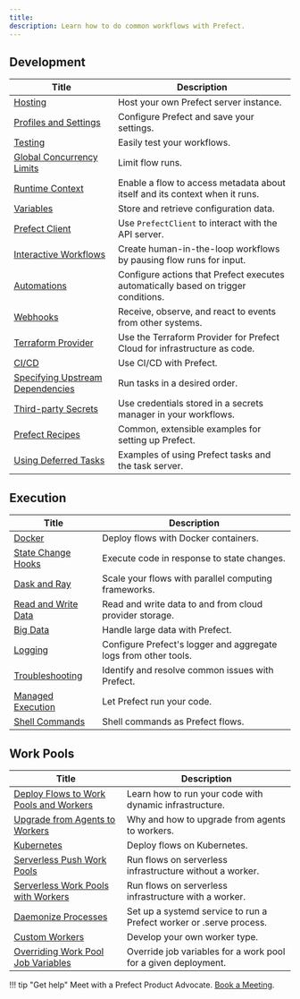 ```yaml
---
title: 
description: Learn how to do common workflows with Prefect.
---
```


## Development

| Title                                                  | Description                                                                                        |
| -------------------------------------------------------- | -------------------------------------------------------------------------------------------------- |
| [Hosting](/3.0rc/guides/host/) | Host your own Prefect server instance. |
| [Profiles and Settings](/3.0rc/guides/settings/) | Configure Prefect and save your settings. |
| [Testing](/3.0rc/guides/testing/) | Easily test your workflows. |
| [Global Concurrency Limits](/3.0rc/guides/global-concurrency-limits/) | Limit flow runs. |
| [Runtime Context](/3.0rc/guides/runtime-context/) | Enable a flow to access metadata about itself and its context when it runs.  |
| [Variables](/3.0rc/guides/variables/) | Store and retrieve configuration data. |
| [Prefect Client](/3.0rc/guides/using-the-client/) | Use `PrefectClient` to interact with the API server. |
| [Interactive Workflows](/3.0rc/guides/creating-interactive-workflows/) | Create human-in-the-loop workflows by pausing flow runs for input. |
| [Automations](/3.0rc/guides/automations/) | Configure actions that Prefect executes automatically based on trigger conditions. |
| [Webhooks](/3.0rc/guides/webhooks/) | Receive, observe, and react to events from other systems. |
| [Terraform Provider](https://registry.terraform.io/providers/PrefectHQ/prefect/latest/docs/guides/getting-started) | Use the Terraform Provider for Prefect Cloud for infrastructure as code. |
| [CI/CD](/3.0rc/guides/ci-cd/) | Use CI/CD with Prefect. |
| [Specifying Upstream Dependencies](/3.0rc/guides/specifying-upstream-dependencies/) | Run tasks in a desired order. |
| [Third-party Secrets](/3.0rc/guides/secrets/) | Use credentials stored in a secrets manager in your workflows. |
| [Prefect Recipes](/3.0rc/recipes/recipes/) |  Common, extensible examples for setting up Prefect. |
| [Using Deferred Tasks](/3.0rc/guides/deferred-tasks.mdx/) |  Examples of using Prefect tasks and the task server. |

## Execution

| Title                                                  | Description                                                                                        |
| -------------------------------------------------------- | -------------------------------------------------------------------------------------------------- |
| [Docker](/3.0rc/guides/docker/) | Deploy flows with Docker containers. |
| [State Change Hooks](/3.0rc/guides/state-change-hooks/) | Execute code in response to state changes. |
| [Dask and Ray](/3.0rc/guides/dask-ray-task-runners/) | Scale your flows with parallel computing frameworks. |
| [Read and Write Data](/3.0rc/guides/moving-data/) | Read and write data to and from cloud provider storage. |
| [Big Data](/3.0rc/guides/big-data/) | Handle large data with Prefect. |
| [Logging](/3.0rc/guides/logs/) | Configure Prefect's logger and aggregate logs from other tools. |
| [Troubleshooting](/3.0rc/guides/troubleshooting/) | Identify and resolve common issues with Prefect. |
| [Managed Execution](/3.0rc/guides/managed-execution/) | Let Prefect run your code. |
| [Shell Commands](/3.0rc/guides/cli-shell/) | Shell commands as Prefect flows. |

## Work Pools

| Title                                                  | Description                                                                                        |
| -------------------------------------------------------- | -------------------------------------------------------------------------------------------------- |
| [Deploy Flows to Work Pools and Workers](/3.0rc/guides/prefect-deploy/) | Learn how to run your code with dynamic infrastructure. |
| [Upgrade from Agents to Workers](/3.0rc/guides/upgrade-guide-agents-to-workers/) | Why and how to upgrade from agents to workers. |
| [Kubernetes](/3.0rc/guides/deployment/kubernetes/) | Deploy flows on Kubernetes. |
| [Serverless Push Work Pools](/3.0rc/guides/deployment/push-work-pools/) | Run flows on serverless infrastructure without a worker. |
| [Serverless Work Pools with Workers](/3.0rc/guides/deployment/serverless-workers/) | Run flows on serverless infrastructure with a worker. |
| [Daemonize Processes](/3.0rc/guides/deployment/daemonize/) | Set up a systemd service to run a Prefect worker or .serve process. |
| [Custom Workers](/3.0rc/guides/deployment/developing-a-new-worker-type/) | Develop your own worker type. |
| [Overriding Work Pool Job Variables](/3.0rc/guides/deployment/overriding-job-variables/) | Override job variables for a work pool for a given deployment. |

!!! tip "Get help"
    Meet with a Prefect Product Advocate. [Book a Meeting](https://calendly.com/prefect-experts/prefect-product-advocates?utm_campaign=prefect_docs_cloud&utm_content=prefect_docs&utm_medium=docs&utm_source=docs).
